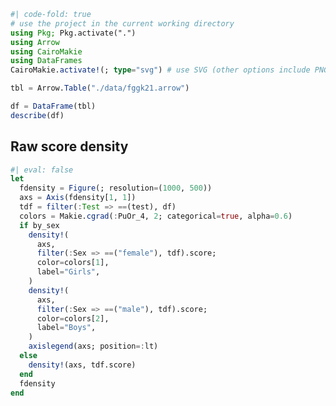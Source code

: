 ```julia
#| code-fold: true
# use the project in the current working directory
using Pkg; Pkg.activate(".")
using Arrow
using CairoMakie
using DataFrames
CairoMakie.activate!(; type="svg") # use SVG (other options include PNG)
```

```julia
tbl = Arrow.Table("./data/fggk21.arrow")
```

```julia
df = DataFrame(tbl)
describe(df)
```

## Raw score density

```julia
#| eval: false
let
  fdensity = Figure(; resolution=(1000, 500))
  axs = Axis(fdensity[1, 1])
  tdf = filter(:Test => ==(test), df)
  colors = Makie.cgrad(:PuOr_4, 2; categorical=true, alpha=0.6)
  if by_sex
    density!(
      axs,
      filter(:Sex => ==("female"), tdf).score;
      color=colors[1],
      label="Girls",
    )
    density!(
      axs,
      filter(:Sex => ==("male"), tdf).score;
      color=colors[2],
      label="Boys",
    )
    axislegend(axs; position=:lt)
  else
    density!(axs, tdf.score)
  end
  fdensity
end
```
